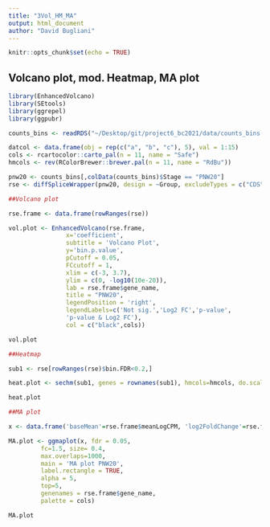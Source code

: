 ```yaml
---
title: "3Vol_HM_MA"
output: html_document
author: "David Bugliani"
---
```


```r
knitr::opts_chunk$set(echo = TRUE)
```

## Volcano plot, mod. Heatmap, MA plot

```r

library(EnhancedVolcano)
library(SEtools)
library(ggrepel)
library(ggpubr)

counts_bins <- readRDS("~/Desktop/git/project6_bc2021/data/counts_bins.rds")

datcol <- data.frame(obj = rep(c("a", "b", "c"), 5), val = 1:15)
cols <- rcartocolor::carto_pal(n = 11, name = "Safe")
hmcols <- rev(RColorBrewer::brewer.pal(n = 11, name = "RdBu"))

pnw20 <- counts_bins[,colData(counts_bins)$Stage == "PNW20"]
rse <- diffSpliceWrapper(pnw20, design = ~Group, excludeTypes = c("CDS","non-coding"))

##Volcano plot

rse.frame <- data.frame(rowRanges(rse))

vol.plot <- EnhancedVolcano(rse.frame, 
                x='coefficient',
                subtitle = 'Volcano Plot',
                y='bin.p.value',
                pCutoff = 0.05,
                FCcutoff = 1,
                xlim = c(-3, 3.7),
                ylim = c(0, -log10(10e-20)),
                lab = rse.frame$gene_name,
                title = "PNW20",
                legendPosition = 'right',
                legendLabels=c('Not sig.','Log2 FC','p-value',
                'p-value & Log2 FC'),
                col = c("black",cols))

vol.plot

##Heatmap

sub1 <- rse[rowRanges(rse)$bin.FDR<0.2,]

heat.plot <- sechm(sub1, genes = rownames(sub1), hmcols=hmcols, do.scale = TRUE, gaps_at = "Group", show_rownames = FALSE)

heat.plot

##MA plot

x <- data.frame('baseMean'=rse.frame$meanLogCPM, 'log2FoldChange'=rse.frame$coefficient, 'padj'=rse.frame$bin.FDR)

MA.plot <- ggmaplot(x, fdr = 0.05, 
         fc=1.5, size= 0.4,
         max.overlaps=1000,
         main = 'MA plot PNW20',
         label.rectangle = TRUE,
         alpha = 5,
         top=5,
         genenames = rse.frame$gene_name, 
         palette = cols)

MA.plot

```
